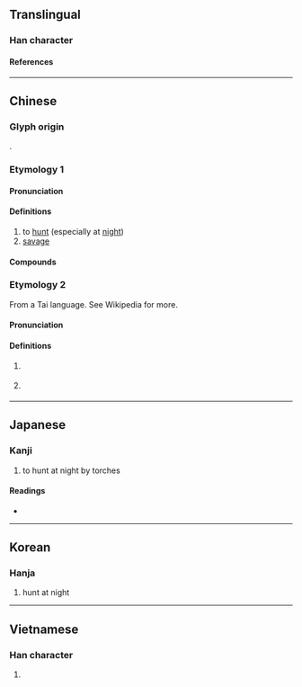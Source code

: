 {{character info/new}}
==Translingual==

===Han character===
{{Han char|rn=94|rad=犬|as=12|sn=15|four=44296|canj=KHKCF|ids=⿰犭尞}}

====References====
{{Han ref|kx=0718.290|dkj=20692|dj=1130.070|hdz=21368.030|uh=7360}}

----

==Chinese==
{{zh-forms}}

===Glyph origin===
{{Han etym}}
{{Han compound|犬|尞|c1=s|c2=p|t1=beast|ls=psc}}.
===Etymology 1===
{{rfe|zh|see Schuessler P357}}
====Pronunciation====
{{zh-pron
|m=liáo
|c=liu4
|mc=1
|oc=3
|ma=
|cat=v,a
}}

====Definitions====
{{zh-hanzi}}

# to [[hunt]] (especially at [[night]])
# [[savage]]

====Compounds====
{{zh-der|獠牙|獠面|獠丁|獠子|青臉獠牙|長嘴獠牙|青面獠牙|饞獠}}

===Etymology 2===
{{zh-wp|zh:僚人|en:Rau peoples}}
From a Tai language. See Wikipedia for more.
====Pronunciation====
{{zh-pron
|m=lǎo
|c=lou5
|mc=2+3
|oc=1+2
|ma=
|cat=pn,n
}}

====Definitions====
{{zh-hanzi}}

# {{lb|zh|historical|pejorative}} {{n-g|General names for ethnic groups in southwestern China.}}
# {{lb|zh|offensive}} {{rfdef|zh}}

----

==Japanese==

===Kanji===
{{ja-kanji|grade=|rs=犬12}}

# to hunt at night by torches

====Readings====
* {{ja-readings|on=[[りょう]] (ryō), [[ろう]] (rō), [[とう]] (tō)|kun=[[かり]] (kari)}}

----

==Korean==

===Hanja===
{{ko-hanja|hangeul=[[료]]>[[요]]|eumhun=|rv=ryo>yo|mr=ryo>yo|y=lyo>yo}}

# hunt at night

----

==Vietnamese==

===Han character===
{{vi-hantu|[[liêu]], [[lão]]|rs=犬12}}

# {{defn|vi|sort=犬12}}